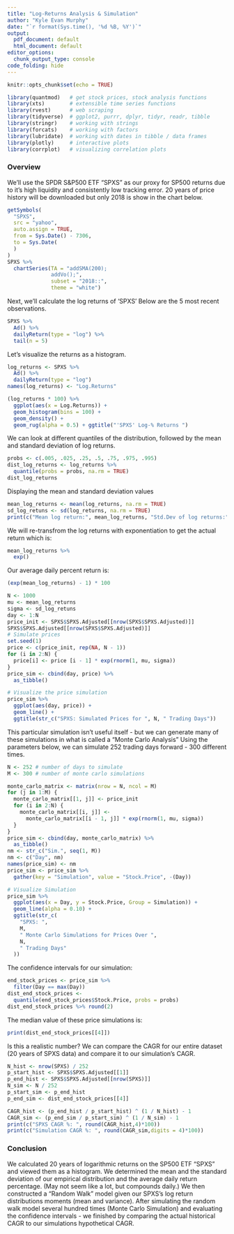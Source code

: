 ```yaml
---
title: "Log-Returns Analysis & Simulation"
author: "Kyle Evan Murphy"
date: "`r format(Sys.time(), '%d %B, %Y')`"
output:
  pdf_document: default
  html_document: default
editor_options:
  chunk_output_type: console
code_folding: hide
---
```


```r
knitr::opts_chunk$set(echo = TRUE)
```

```r
library(quantmod)   # get stock prices, stock analysis functions
library(xts)        # extensible time series functions
library(rvest)      # web scraping
library(tidyverse)  # ggplot2, purrr, dplyr, tidyr, readr, tibble
library(stringr)    # working with strings
library(forcats)    # working with factors
library(lubridate)  # working with dates in tibble / data frames
library(plotly)     # interactive plots
library(corrplot)   # visualizing correlation plots
```

### Overview

We'll use the SPDR S&P500 ETF "SPXS" as our proxy for SP500 returns due to it's high liquidity and consistently low tracking error. 20 years of price history will be downloaded but only 2018 is show in the chart below.
```r
getSymbols(
  "SPXS",
  src = "yahoo",
  auto.assign = TRUE,
  from = Sys.Date() - 7306,
  to = Sys.Date(
  )
)
SPXS %>%
  chartSeries(TA = "addSMA(200);
              addVo();",
              subset = "2018::",
              theme = "white")
```


Next, we'll calculate the log returns of 'SPXS' Below are the 5 most recent observations.
```r
SPXS %>%
  Ad() %>%
  dailyReturn(type = "log") %>%
  tail(n = 5)
```


Let's visualize the returns as a histogram. 
```r
log_returns <- SPXS %>%
  Ad() %>%
  dailyReturn(type = "log")
names(log_returns) <- "Log.Returns"
```
```r
(log_returns * 100) %>%
  ggplot(aes(x = Log.Returns)) +
  geom_histogram(bins = 100) +
  geom_density() +
  geom_rug(alpha = 0.5) + ggtitle("'SPXS' Log-% Returns ")
```

We can look at different quantiles of the distribution, followed by the mean and standard deviation of log returns.
```r
probs <- c(.005, .025, .25, .5, .75, .975, .995)
dist_log_returns <- log_returns %>%
  quantile(probs = probs, na.rm = TRUE)
dist_log_returns
```


Displaying the mean and standard deviation values
```r
mean_log_returns <- mean(log_returns, na.rm = TRUE)
sd_log_retuns <- sd(log_returns, na.rm = TRUE)
print(c("Mean log return:", mean_log_returns, "Std.Dev of log returns:", sd_log_retuns))
```

We will re-transfrom the log returns with exponentiation to get the actual return which is:
```r
mean_log_returns %>%
  exp()
```

Our average daily percent return is:
```r
(exp(mean_log_returns) - 1) * 100
```


```r
N <- 1000
mu <- mean_log_returns
sigma <- sd_log_retuns
day <- 1:N
price_init <- SPXS$SPXS.Adjusted[[nrow(SPXS$SPXS.Adjusted)]]
SPXS$SPXS.Adjusted[[nrow(SPXS$SPXS.Adjusted)]]
# Simulate prices
set.seed(1)
price <- c(price_init, rep(NA, N - 1))
for (i in 2:N) {
  price[i] <- price [i - 1] * exp(rnorm(1, mu, sigma))
}
price_sim <- cbind(day, price) %>%
  as_tibble()
```

```r
# Visualize the price simulation
price_sim %>%
  ggplot(aes(day, price)) +
  geom_line() +
  ggtitle(str_c("SPXS: Simulated Prices for ", N, " Trading Days"))
```


This particular simulation isn't useful itself - but we can generate many of these simulations in what is called a "Monte Carlo Analysis" Using the parameters below, we can simulate 252 trading days forward - 300 different times.
```r
N <- 252 # number of days to simulate
M <- 300 # number of monte carlo simulations
```



```r
monte_carlo_matrix <- matrix(nrow = N, ncol = M)
for (j in 1:M) {
  monte_carlo_matrix[[1, j]] <- price_init
  for (i in 2:N) {
    monte_carlo_matrix[[i, j]] <-
      monte_carlo_matrix[[i - 1, j]] * exp(rnorm(1, mu, sigma))
  }
}
price_sim <- cbind(day, monte_carlo_matrix) %>%
  as_tibble()
nm <- str_c("Sim.", seq(1, M))
nm <- c("Day", nm)
names(price_sim) <- nm
price_sim <- price_sim %>%
  gather(key = "Simulation", value = "Stock.Price", -(Day))

# Visualize Simulation
price_sim %>%
  ggplot(aes(x = Day, y = Stock.Price, Group = Simulation)) +
  geom_line(alpha = 0.10) +
  ggtitle(str_c(
    "SPXS: ",
    M,
    " Monte Carlo Simulations for Prices Over ",
    N,
    " Trading Days"
  ))
```


The confidence intervals for our simulation:
```r
end_stock_prices <- price_sim %>%
  filter(Day == max(Day))
dist_end_stock_prices <-
  quantile(end_stock_prices$Stock.Price, probs = probs)
dist_end_stock_prices %>% round(2)
```

The median value of these price simulations is:
```r
print(dist_end_stock_prices[[4]])
```

Is this a realistic number? We can compare the CAGR for our entire dataset (20 years of SPXS data) and compare it to our simulation's CAGR.
```r
N_hist <- nrow(SPXS) / 252
p_start_hist <- SPXS$SPXS.Adjusted[[1]]
p_end_hist <- SPXS$SPXS.Adjusted[[nrow(SPXS)]]
N_sim <- N / 252
p_start_sim <- p_end_hist
p_end_sim <- dist_end_stock_prices[[4]]
```


```R
CAGR_hist <- (p_end_hist / p_start_hist) ^ (1 / N_hist) - 1
CAGR_sim <- (p_end_sim / p_start_sim) ^ (1 / N_sim) - 1
print(c("SPXS CAGR %: ", round(CAGR_hist,4)*100))
print(c("Simulation CAGR %: ", round(CAGR_sim,digits = 4)*100))
```

### Conclusion
We calculated 20 years of logarithmic returns on the SP500 ETF "SPXS" and viewed them as a histogram. We determined the mean and the standard deviation of our empirical distribution and the average daily return percentage. (May not seem like a lot, but compounds daily.) We then constructed a "Random Walk" model given our SPXS's log return distributions moments (mean and variance). After simulating the random walk model several hundred times (Monte Carlo Simulation) and evaluating the confidence intervals - we finished by comparing the actual historical CAGR to our simulations hypothetical CAGR.  